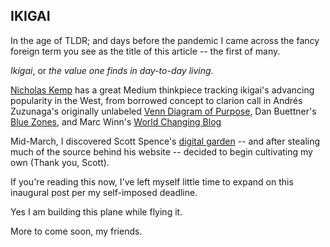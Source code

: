 ## IKIGAI

<Small>
  <DateUpdated date={`2020-11-01`} small={`true`} />
</Small>

In the age of TLDR; and days before the pandemic I came across the
fancy foreign term you see as the title of this article -- the first
of many.

_Ikigai_, or _the value one finds in day-to-day living_.

[Nicholas Kemp] has a great Medium thinkpiece tracking ikigai's
advancing popularity in the West, from borrowed concept to clarion
call in Andrés Zuzunaga's originally unlabeled [Venn Diagram of
Purpose], Dan Buettner's [Blue Zones], and Marc Winn's [World Changing
Blog]

Mid-March, I discovered Scott Spence's [digital garden] -- and after
stealing much of the source behind his website -- decided to begin
cultivating my own (Thank you, Scott).

If you're reading this now, I've left myself little time to expand on
this inaugural post per my self-imposed deadline.

Yes I am building this plane while flying it.

More to come soon, my friends.

<!-- Links -->

[nicholas kemp]:
  https://medium.com/@support_35468/ikigai-is-not-a-venn-diagram-cca7abba323
[venn diagram of purpose]: https://www.cosmograma.com/proposito.php
[blue zones]:
  https://www.ted.com/talks/dan_buettner_how_to_live_to_be_100?language=en
[world changing blog]: https://theviewinside.me/what-is-your-ikigai/
[digital garden]: https://scottspence.com/2020/04/27/a-digital-garden/
